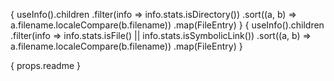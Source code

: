 

{ useInfo().children
    .filter(info => info.stats.isDirectory())
    .sort((a, b) => a.filename.localeCompare(b.filename))
    .map(FileEntry)
}
{ useInfo().children
    .filter(info => info.stats.isFile() || info.stats.isSymbolicLink())
    .sort((a, b) => a.filename.localeCompare(b.filename))
    .map(FileEntry)
}

<div id="_content" style={{
    scrollMarginTop: "48px",
}}>
    { props.readme }
</div>